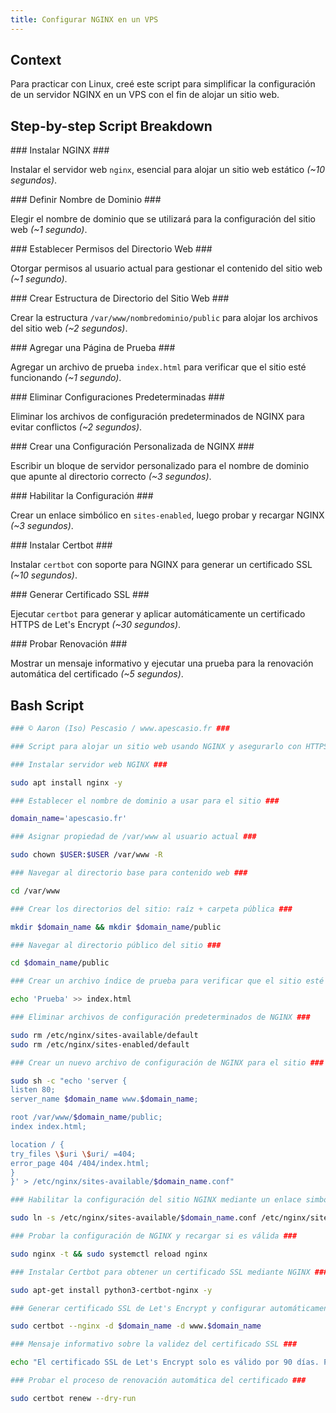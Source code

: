 ```yaml
---
title: Configurar NGINX en un VPS
---
```


## Context

Para practicar con Linux, creé este script para simplificar la configuración de un servidor NGINX en un VPS con el fin de alojar un sitio web.

## Step-by-step Script Breakdown

<DynamicCallout>
<Steps>
<Step>
### Instalar NGINX ###

Instalar el servidor web `nginx`, esencial para alojar un sitio web estático *(~10 segundos)*.
</Step>

<Step>
### Definir Nombre de Dominio ###

Elegir el nombre de dominio que se utilizará para la configuración del sitio web *(~1 segundo)*.
</Step>

<Step>
### Establecer Permisos del Directorio Web ###

Otorgar permisos al usuario actual para gestionar el contenido del sitio web *(~1 segundo)*.
</Step>

<Step>
### Crear Estructura de Directorio del Sitio Web ###

Crear la estructura `/var/www/nombredominio/public` para alojar los archivos del sitio web *(~2 segundos)*.
</Step>

<Step>
### Agregar una Página de Prueba ###

Agregar un archivo de prueba `index.html` para verificar que el sitio esté funcionando *(~1 segundo)*.
</Step>

<Step>
### Eliminar Configuraciones Predeterminadas ###

Eliminar los archivos de configuración predeterminados de NGINX para evitar conflictos *(~2 segundos)*.
</Step>

<Step>
### Crear una Configuración Personalizada de NGINX ###

Escribir un bloque de servidor personalizado para el nombre de dominio que apunte al directorio correcto *(~3 segundos)*.
</Step>

<Step>
### Habilitar la Configuración ###

Crear un enlace simbólico en `sites-enabled`, luego probar y recargar NGINX *(~3 segundos)*.
</Step>

<Step>
### Instalar Certbot ###

Instalar `certbot` con soporte para NGINX para generar un certificado SSL *(~10 segundos)*.
</Step>

<Step>
### Generar Certificado SSL ###

Ejecutar `certbot` para generar y aplicar automáticamente un certificado HTTPS de Let's Encrypt *(~30 segundos)*.
</Step>

<Step>
### Probar Renovación ###

Mostrar un mensaje informativo y ejecutar una prueba para la renovación automática del certificado *(~5 segundos)*.
</Step>
</Steps>
</DynamicCallout>

## Bash Script

```bash {title="config-nginx-vps.sh"}
### © Aaron (Iso) Pescasio / www.apescasio.fr ###

### Script para alojar un sitio web usando NGINX y asegurarlo con HTTPS mediante Certbot ###

### Instalar servidor web NGINX ###

sudo apt install nginx -y

### Establecer el nombre de dominio a usar para el sitio ###

domain_name='apescasio.fr'

### Asignar propiedad de /var/www al usuario actual ###

sudo chown $USER:$USER /var/www -R

### Navegar al directorio base para contenido web ###

cd /var/www

### Crear los directorios del sitio: raíz + carpeta pública ###

mkdir $domain_name && mkdir $domain_name/public

### Navegar al directorio público del sitio ###

cd $domain_name/public

### Crear un archivo índice de prueba para verificar que el sitio esté en línea ###

echo 'Prueba' >> index.html

### Eliminar archivos de configuración predeterminados de NGINX ###

sudo rm /etc/nginx/sites-available/default
sudo rm /etc/nginx/sites-enabled/default

### Crear un nuevo archivo de configuración de NGINX para el sitio ###

sudo sh -c "echo 'server {
listen 80;
server_name $domain_name www.$domain_name;

root /var/www/$domain_name/public;
index index.html;

location / {
try_files \$uri \$uri/ =404;
error_page 404 /404/index.html;
}
}' > /etc/nginx/sites-available/$domain_name.conf"

### Habilitar la configuración del sitio NGINX mediante un enlace simbólico ###

sudo ln -s /etc/nginx/sites-available/$domain_name.conf /etc/nginx/sites-enabled/

### Probar la configuración de NGINX y recargar si es válida ###

sudo nginx -t && sudo systemctl reload nginx

### Instalar Certbot para obtener un certificado SSL mediante NGINX ###

sudo apt-get install python3-certbot-nginx -y

### Generar certificado SSL de Let's Encrypt y configurar automáticamente NGINX ###

sudo certbot --nginx -d $domain_name -d www.$domain_name

### Mensaje informativo sobre la validez del certificado SSL ###

echo "El certificado SSL de Let's Encrypt solo es válido por 90 días. Probando el proceso de renovación del certificado SSL."

### Probar el proceso de renovación automática del certificado ###

sudo certbot renew --dry-run
```